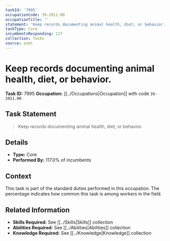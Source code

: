 ```yaml
---
taskId: '7995'
occupationCode: 39-2011.00
occupationTitle: ''
statement: 'Keep records documenting animal health, diet, or behavior.'
taskType: Core
incumbentsResponding: 117
collection: Tasks
source: onet
---
```

# Keep records documenting animal health, diet, or behavior.

**Task ID:** 7995
**Occupation:** [[../Occupations|Occupation]] with code `39-2011.00`

## Task Statement

> Keep records documenting animal health, diet, or behavior.

## Details

- **Type:** Core
- **Performed By:** 117.0% of incumbents

## Context

This task is part of the standard duties performed in this occupation. The percentage indicates how common this task is among workers in the field.

## Related Information

- **Skills Required:** See [[../Skills|Skills]] collection
- **Abilities Required:** See [[../Abilities|Abilities]] collection
- **Knowledge Required:** See [[../Knowledge|Knowledge]] collection
